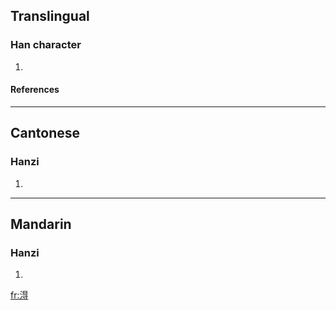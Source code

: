 ==Translingual==
===Han character===
{{Han char|rn=85|rad=水|as=08|sn=11|four=3614<sub>1</sub>|canj=水日一戈 (EAMI)}}
# {{defn|Han|sort=水08}}
====References====
{{Han ref|kx=0629.010|dkj=17613|dj=1030.190|hdz=31648.060|uh=6DC2|ud=28098|bh=D5FC|bd=54780}}

----
==Cantonese==
===Hanzi===
{{yue-hanzi|jyut=|y=dak1}}
# {{defn|Cantonese}}

----
==Mandarin==
===Hanzi===
{{cmn-hanzi|pin=[[dé]] (de2)|wg=te<sup>2</sup>}}
# {{defn|Mandarin}}

[[fr:淂]]